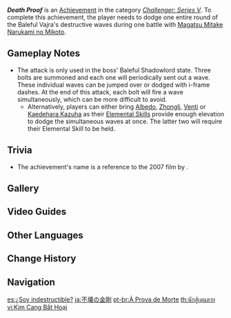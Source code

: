 {{Achievement Infobox
|id           = 82126
|order id     = 2126
|category     = Challenger: Series V
|description  = Dodge one entire round of the Baleful Vajra's destructive waves during one battle with [[Magatsu Mitake Narukami no Mikoto]].
|requirements = 
|primogems    = 10
|tracking     = 
|topic        = Magatsu Mitake Narukami no Mikoto
}}
'''''Death Proof''''' is an [[Achievement]] in the category ''[[Challenger: Series V]]''. To complete this achievement, the player needs to dodge one entire round of the Baleful Vajra's destructive waves during one battle with [[Magatsu Mitake Narukami no Mikoto]].

==Gameplay Notes==
*The attack is only used in the boss' Baleful Shadowlord state. Three bolts are summoned and each one will periodically sent out a wave. These individual waves can be jumped over or dodged with i-frame dashes. At the end of this attack, each bolt will fire a wave simultaneously, which can be more difficult to avoid.
**Alternatively, players can either bring [[Albedo]], [[Zhongli]], [[Venti]] or [[Kaedehara Kazuha]] as their [[Elemental Skill]]s provide enough elevation to dodge the simultaneous waves at once. The latter two will require their Elemental Skill to be held.

==Trivia==
* The achievement's name is a reference to the 2007 film ''{{w|Death Proof}}'' by {{w|Quentin Tarantino}}.

==Gallery==
{{Preview
|size=300px
|file=Magatsu Mitake Narukami no Mikoto Attack 7
|caption=Baleful Vajra's Destructive Waves
}}

==Video Guides==
{{EVT
|video1   = Q4AZ_96W27M
|caption1 = "Death Proof" Achievement Challenger Series V

|video2   = https://youtu.be/wfieQGuq26U
|caption2 = Death Proof Achievement: Challenger Series V
}}

==Other Languages==
{{Other Languages
|en      = Death Proof
|zhs     = 不坏之金刚
|zhs_rm  = Bùhuài zhī Jīn'gāng
|zht     = 不壞之金剛
|zht_rm  = Bùhuài zhī Jīn'gāng
|zh_tl   = 
|ja      = 不壊の金剛
|ja_rm   = Fue no Kongou
|ja_tl   = Unbreakable Adamant
|ja_note = Based on the idiom {{ja|金剛不壊|kongou fue|sturdy and indestructible; adamantine.}}
|ko      = 금강불괴
|ko_tl   = Adamant
|es      = ¿Soy indestructible?
|es_tl   = Am I Indestructible?
|fr      = {{MC|m=L'immortel|f=L'immortelle}}
|fr_tl   = {{MC|The Immortal|mf=1}}
|ru      = Несокрушимость
|ru_tl   = Indestructibility
|th      = นักสู้เดนตาย
|th_rm   = 
|th_tl   = 
|vi      = {{tt|Kim Cang Bất Hoại|金剛不壊}}
|vi_tl   = Unbreakable Adamant{{Sino|vi|ja|part=1}}
|de      = Unzerstörbar
|de_tl   = Indestructible
|id      = Tidak Ada Matinya!
|id_tl   = Never Dies!
|pt      = À Prova de Morte
|pt_tl   = 
|tr      = Ölüm Geçirmez
|tr_tl   = Death Proof
|it      = A prova di morte
|it_tl   = 
}}
<!--
==See Also==
*
-->

==Change History==
{{Change History|2.6}}
<!--
==References==
{{Reflist}}
-->
==Navigation==
{{Achievement Navbox|Challenger: Series V}}

[[es:¿Soy indestructible?]]
[[ja:不壊の金剛]]
[[pt-br:À Prova de Morte]]
[[th:นักสู้เดนตาย]]
[[vi:Kim Cang Bất Hoại]]